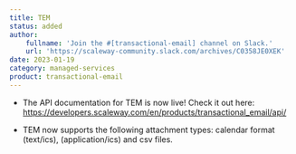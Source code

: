 ```yaml
---
title: TEM
status: added
author:
    fullname: 'Join the #[transactional-email] channel on Slack.'
    url: 'https://scaleway-community.slack.com/archives/C0358JE0XEK'
date: 2023-01-19
category: managed-services
product: transactional-email
---
```


- The API documentation for TEM is now live! Check it out here: https://developers.scaleway.com/en/products/transactional_email/api/

- TEM now supports the following attachment types: calendar format (text/ics), (application/ics) and csv files.


